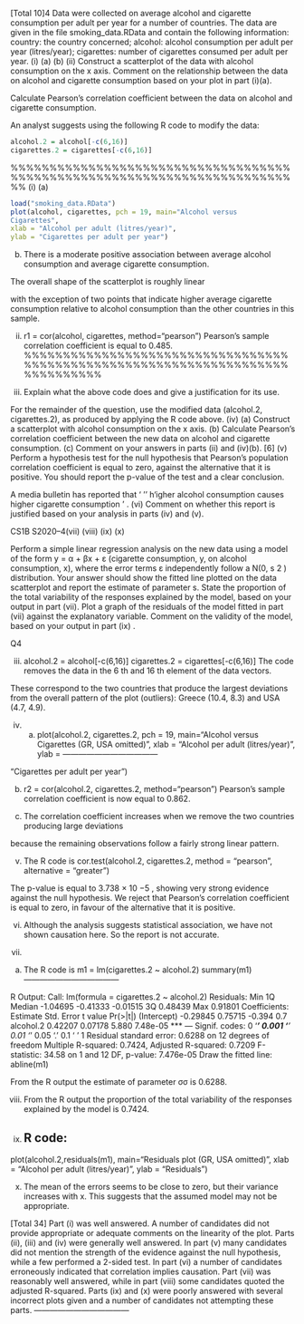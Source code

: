 
[Total 10]4
Data were collected on average alcohol and cigarette consumption per adult per year
for a number of countries. The data are given in the file smoking_data.RData
and contain the following information:
country: the country concerned;
alcohol: alcohol consumption per adult per year (litres/year);
cigarettes: number of cigarettes consumed per adult per year.
(i)
(a)
(b)
(ii)
Construct a scatterplot of the data with alcohol consumption on the
x axis.
Comment on the relationship between the data on alcohol and cigarette
consumption based on your plot in part (i)(a).

Calculate Pearson’s correlation coefficient between the data on alcohol and
cigarette consumption.

An analyst suggests using the following R code to modify the data:
```r
alcohol.2 = alcohol[-c(6,16)]
cigarettes.2 = cigarettes[-c(6,16)]
```
%%%%%%%%%%%%%%%%%%%%%%%%%%%%%%%%%%%%%%%%%%%%%%%%%%%%%%%%%%%%%%%%%%%%%%%%%%
(i) (a)

```r
load("smoking_data.RData")
plot(alcohol, cigarettes, pch = 19, main="Alcohol versus
Cigarettes",
xlab = "Alcohol per adult (litres/year)",
ylab = "Cigarettes per adult per year")
```


(b) There is a moderate positive association between average alcohol consumption
and average cigarette consumption.

The overall shape of the scatterplot is roughly linear

with the exception of two points that indicate higher average cigarette consumption
relative to alcohol consumption than the other countries in this sample.

(ii) r1 = cor(alcohol, cigarettes, method="pearson")
Pearson’s sample correlation coefficient is equal to 0.485.
%%%%%%%%%%%%%%%%%%%%%%%%%%%%%%%%%%%%%%%%%%%%%%%%%%%%%%%%%%%%%%%%%%%%%%%%%%%%%%





(iii)
Explain what the above code does and give a justification for its use.

For the remainder of the question, use the modified data
(alcohol.2, cigarettes.2), as produced by applying the R
code above.
(iv)
(a)
Construct a scatterplot with alcohol consumption on the x axis.
(b)
Calculate Pearson’s correlation coefficient between the new data on
alcohol and cigarette consumption.
(c)
Comment on your answers in parts (ii) and (iv)(b).
[6]
(v)
Perform a hypothesis test for the null hypothesis that Pearson’s population
correlation coefficient is equal to zero, against the alternative that it is positive.
You should report the p-value of the test and a clear conclusion.

A media bulletin has reported that ‘ ‘' h‘igher alcohol consumption causes higher
cigarette consumption ’ .
(vi)
Comment on whether this report is justified based on your analysis in parts (iv)
and (v).

CS1B S2020–4(vii)
(viii)
(ix)
(x)


Perform a simple linear regression analysis on the new data using a
model of the form y = α + βx + ε (cigarette consumption, y, on alcohol
consumption, x), where the error terms ε independently follow a
N(0, s 2 ) distribution.
		Your answer should show the fitted line plotted on the data scatterplot
and report the estimate of parameter s. 
State the proportion of the total variability of the responses explained
by the model, based on your output in part (vii). 
Plot a graph of the residuals of the model fitted in part (vii)
against the explanatory variable. 
Comment on the validity of the model, based on your output in
part (ix) .



Q4


(iii)
alcohol.2 = alcohol[-c(6,16)]
cigarettes.2 = cigarettes[-c(6,16)]
The code removes the data in the 6 th and 16 th element of the data vectors.

These correspond to the two countries that produce the largest deviations from the overall
pattern of the plot (outliers): Greece (10.4, 8.3) and USA (4.7, 4.9).

(iv) (a)
plot(alcohol.2, cigarettes.2, pch = 19, main="Alcohol
versus Cigarettes
(GR,
USA omitted)", xlab = "Alcohol per adult
(litres/year)", ylab =
------------------------------------

"Cigarettes per adult per year")

(b) r2 = cor(alcohol.2, cigarettes.2, method="pearson")
Pearson’s sample correlation coefficient is now equal to 0.862.


(c) The correlation coefficient increases when we remove the two countries producing
large deviations

because the remaining observations follow a fairly strong linear pattern.

(v) The R code is
cor.test(alcohol.2, cigarettes.2, method = "pearson",
alternative = "greater")

The p-value is equal to 3.738 × 10 −5 , showing very strong evidence against the null
hypothesis. We reject that Pearson’s correlation coefficient is equal to zero, in favour of
the alternative that it is positive.

(vi) Although the analysis suggests statistical association, we have not shown causation here.
So the report is not accurate.

(vii)
(a) The R code is
m1 = lm(cigarettes.2 ~ alcohol.2)
summary(m1)
------------------------------------


R Output:
Call:
lm(formula = cigarettes.2 ~ alcohol.2)
Residuals:
Min
1Q
Median
-1.04695 -0.41333 -0.01515
3Q
0.48439
Max
0.91801
Coefficients:
Estimate Std. Error t value Pr(>|t|)
(Intercept) -0.29845
0.75715 -0.394
0.7
alcohol.2
0.42207
0.07178
5.880 7.48e-05 ***
---
Signif. codes: 0 ‘***’ 0.001 ‘**’ 0.01 ‘*’ 0.05 ‘.’ 0.1 ‘ ’ 1
Residual standard error: 0.6288 on 12 degrees of freedom
Multiple R-squared: 0.7424,
Adjusted R-squared: 0.7209
F-statistic: 34.58 on 1 and 12 DF, p-value: 7.476e-05
Draw the fitted line:
abline(m1)


From the R output the estimate of parameter σσ is 0.6288.

(viii) From the R output the proportion of the total variability of the responses explained by
the model is 0.7424.

(ix) R code:
------------------------------------

plot(alcohol.2,residuals(m1), main="Residuals plot (GR,
USA omitted)", xlab = "Alcohol per adult (litres/year)",
ylab = "Residuals")

(x) The mean of the errors seems to be close to zero,
but their variance increases with x.
This suggests that the assumed model may not be appropriate.



[Total 34]
Part (i) was well answered. A number of candidates did not provide appropriate or adequate
comments on the linearity of the plot. Parts (ii), (iii) and (iv) were generally well answered. In
part (v) many candidates did not mention the strength of the evidence against the null
hypothesis, while a few performed a 2-sided test. In part (vi) a number of candidates
erroneously indicated that correlation implies causation. Part (vii) was reasonably well
answered, while in part (viii) some candidates quoted the adjusted R-squared. Parts (ix) and
(x) were poorly answered with several incorrect plots given and a number of candidates not
attempting these parts.
------------------------------------
